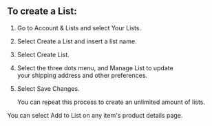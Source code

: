 ## To create a List:

1.  Go to Account & Lists and select Your Lists.
2.  Select Create a List and insert a list name.
3.  Select Create List.
4.  Select the three dots menu, and Manage List to update your shipping address and other preferences.
5.  Select Save Changes.

    You can repeat this process to create an unlimited amount of lists.

You can select Add to List on any item's product details page.
